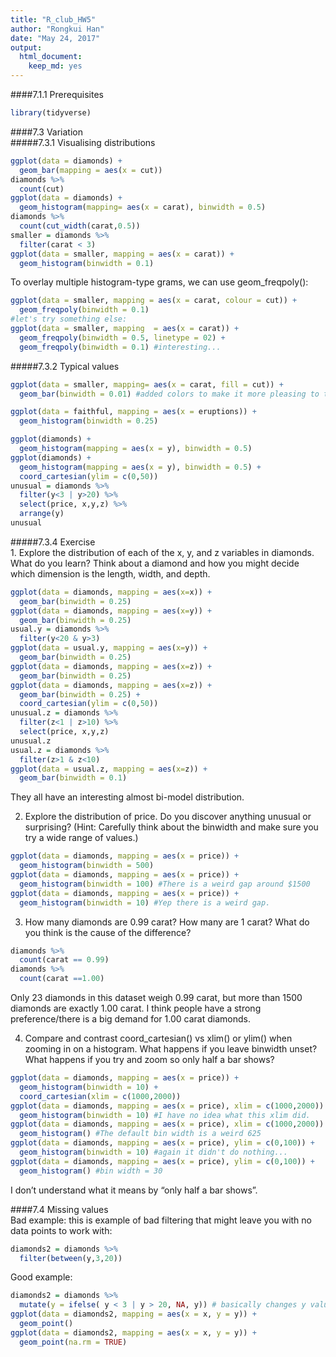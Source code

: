 ```yaml
---
title: "R_club_HW5"
author: "Rongkui Han"
date: "May 24, 2017"
output: 
  html_document: 
    keep_md: yes
---
```

####7.1.1 Prerequisites   
```r
library(tidyverse)
```

####7.3 Variation  
#####7.3.1 Visualising distributions  
```r
ggplot(data = diamonds) +
  geom_bar(mapping = aes(x = cut))
diamonds %>%
  count(cut)
ggplot(data = diamonds) +
  geom_histogram(mapping= aes(x = carat), binwidth = 0.5)
diamonds %>%
  count(cut_width(carat,0.5))
smaller = diamonds %>%
  filter(carat < 3)
ggplot(data = smaller, mapping = aes(x = carat)) +
  geom_histogram(binwidth = 0.1)
```

To overlay multiple histogram-type grams, we can use geom_freqpoly():
```r
ggplot(data = smaller, mapping = aes(x = carat, colour = cut)) +
  geom_freqpoly(binwidth = 0.1)
#let's try something else:
ggplot(data = smaller, mapping  = aes(x = carat)) +
  geom_freqpoly(binwidth = 0.5, linetype = 02) +
  geom_freqpoly(binwidth = 0.1) #interesting...
```

#####7.3.2 Typical values  
```r
ggplot(data = smaller, mapping= aes(x = carat, fill = cut)) +
  geom_bar(binwidth = 0.01) #added colors to make it more pleasing to the eyes...
```

```r
ggplot(data = faithful, mapping = aes(x = eruptions)) +
  geom_histogram(binwidth = 0.25)
```

```r
ggplot(diamonds) +
  geom_histogram(mapping = aes(x = y), binwidth = 0.5)
ggplot(diamonds) +
  geom_histogram(mapping = aes(x = y), binwidth = 0.5) +
  coord_cartesian(ylim = c(0,50))
unusual = diamonds %>%
  filter(y<3 | y>20) %>%
  select(price, x,y,z) %>%
  arrange(y)
unusual
```

#####7.3.4 Exercise  
1. Explore the distribution of each of the x, y, and z variables in diamonds. What do you learn? Think about a diamond and how you might decide which dimension is the length, width, and depth.  
```r
ggplot(data = diamonds, mapping = aes(x=x)) +
  geom_bar(binwidth = 0.25)
ggplot(data = diamonds, mapping = aes(x=y)) +
  geom_bar(binwidth = 0.25)
usual.y = diamonds %>%
  filter(y<20 & y>3)
ggplot(data = usual.y, mapping = aes(x=y)) +
  geom_bar(binwidth = 0.25)
ggplot(data = diamonds, mapping = aes(x=z)) +
  geom_bar(binwidth = 0.25)
ggplot(data = diamonds, mapping = aes(x=z)) +
  geom_bar(binwidth = 0.25) +
  coord_cartesian(ylim = c(0,50))
unusual.z = diamonds %>%
  filter(z<1 | z>10) %>%
  select(price, x,y,z)
unusual.z
usual.z = diamonds %>%
  filter(z>1 & z<10)
ggplot(data = usual.z, mapping = aes(x=z)) +
  geom_bar(binwidth = 0.1)
```

They all have an interesting almost bi-model distribution.   

2. Explore the distribution of price. Do you discover anything unusual or surprising? (Hint: Carefully think about the binwidth and make sure you try a wide range of values.)  
```r
ggplot(data = diamonds, mapping = aes(x = price)) +
  geom_histogram(binwidth = 500)
ggplot(data = diamonds, mapping = aes(x = price)) +
  geom_histogram(binwidth = 100) #There is a weird gap around $1500
ggplot(data = diamonds, mapping = aes(x = price)) +
  geom_histogram(binwidth = 10) #Yep there is a weird gap. 
```

3. How many diamonds are 0.99 carat? How many are 1 carat? What do you think is the cause of the difference?  
```r
diamonds %>%
  count(carat == 0.99)
diamonds %>%
  count(carat ==1.00)
```

Only 23 diamonds in this dataset weigh 0.99 carat, but more than 1500 diamonds are exactly 1.00 carat. I think people have a strong preference/there is a big demand for 1.00 carat diamonds.   

4. Compare and contrast coord_cartesian() vs xlim() or ylim() when zooming in on a histogram. What happens if you leave binwidth unset? What happens if you try and zoom so only half a bar shows?  
```r
ggplot(data = diamonds, mapping = aes(x = price)) +
  geom_histogram(binwidth = 10) +
  coord_cartesian(xlim = c(1000,2000))
ggplot(data = diamonds, mapping = aes(x = price), xlim = c(1000,2000)) +
  geom_histogram(binwidth = 10) #I have no idea what this xlim did. 
ggplot(data = diamonds, mapping = aes(x = price), xlim = c(1000,2000)) +
  geom_histogram() #The default bin width is a weird 625
ggplot(data = diamonds, mapping = aes(x = price), ylim = c(0,100)) +
  geom_histogram(binwidth = 10) #again it didn't do nothing...
ggplot(data = diamonds, mapping = aes(x = price), ylim = c(0,100)) +
  geom_histogram() #bin width = 30
```

I don't understand what it means by "only half a bar shows".

####7.4 Missing values  
Bad example: this is example of bad filtering that might leave you with no data points to work with:  
```r
diamonds2 = diamonds %>%
  filter(between(y,3,20))
```

Good example:  
```r
diamonds2 = diamonds %>%
  mutate(y = ifelse( y < 3 | y > 20, NA, y)) # basically changes y value to NA if y is lower than 3 or bigger than 20.
ggplot(data = diamonds2, mapping = aes(x = x, y = y)) +
  geom_point()
ggplot(data = diamonds2, mapping = aes(x = x, y = y)) +
  geom_point(na.rm = TRUE)
```


